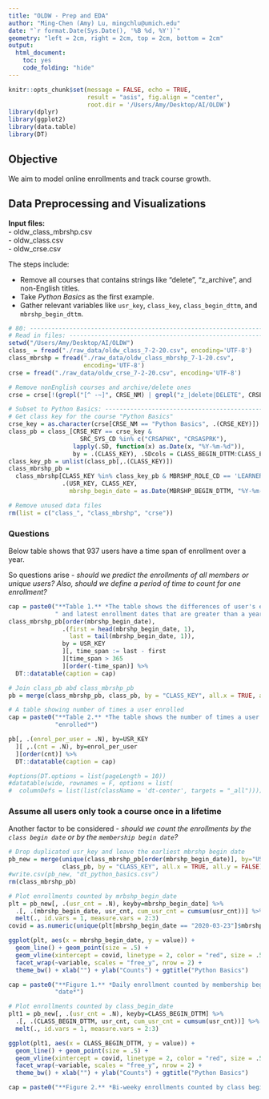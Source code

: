 ```yaml
---
title: "OLDW - Prep and EDA"
author: "Ming-Chen (Amy) Lu, mingchlu@umich.edu"
date: "`r format.Date(Sys.Date(), '%B %d, %Y')`"
geometry: "left = 2cm, right = 2cm, top = 2cm, bottom = 2cm"
output: 
  html_document:
    toc: yes
    code_folding: "hide"
---
```

```r
knitr::opts_chunk$set(message = FALSE, echo = TRUE, 
                      result = "asis", fig.align = "center",
                      root.dir = '/Users/Amy/Desktop/AI/OLDW')
library(dplyr)
library(ggplot2)
library(data.table)
library(DT)
```

## Objective
We aim to model online enrollments and track course growth.

## Data Preprocessing and Visualizations

**Input files:**  
- oldw_class_mbrshp.csv  
- oldw_class.csv  
- oldw_crse.csv  

The steps include:

- Remove all courses that contains strings like "delete", "z_archive", and non-English titles.  
- Take *Python Basics* as the first example.  
- Gather relevant variables like `usr_key`, `class_key`, `class_begin_dttm`, and `mbrshp_begin_dttm`.

```r
# 80: --------------------------------------------------------------------------
# Read in files: ---------------------------------------------------------------
setwd("/Users/Amy/Desktop/AI/OLDW")
class_ = fread("./raw_data/oldw_class_7-2-20.csv", encoding='UTF-8')
class_mbrshp = fread("./raw_data/oldw_class_mbrshp_7-1-20.csv",
                     encoding='UTF-8')
crse = fread("./raw_data/oldw_crse_7-2-20.csv", encoding='UTF-8')

# Remove nonEnglish courses and archive/delete ones    
crse = crse[!(grepl("[^ -~]", CRSE_NM) | grepl("z_|delete|DELETE", CRSE_NM))]

# Subset to Python Basics: -----------------------------------------------------
# Get class key for the course "Python Basics"
crse_key = as.character(crse[CRSE_NM == "Python Basics", .(CRSE_KEY)])
class_pb = class_[CRSE_KEY == crse_key & 
                    SRC_SYS_CD %in% c("CRSAPHX", "CRSASPRK"), 
                  lapply(.SD, function(x) as.Date(x, "%Y-%m-%d")), 
                  by = .(CLASS_KEY), .SDcols = CLASS_BEGIN_DTTM:CLASS_END_DTTM]
class_key_pb = unlist(class_pb[,.(CLASS_KEY)])
class_mbrshp_pb = 
  class_mbrshp[CLASS_KEY %in% class_key_pb & MBRSHP_ROLE_CD == 'LEARNER', 
               .(USR_KEY, CLASS_KEY, 
                 mbrshp_begin_date = as.Date(MBRSHP_BEGIN_DTTM, "%Y-%m-%d"))]

# Remove unused data files
rm(list = c("class_", "class_mbrshp", "crse"))
```

### Questions
Below table shows that 937 users have a time span of enrollment over a year.

So questions arise - *should we predict the enrollments of all members or unique users? Also, should we define a period of time to count for one enrollment?*

```r
cap = paste0("**Table 1.** *The table shows the differences of user's earliest",
             " and latest enrollment dates that are greater than a year.*")
class_mbrshp_pb[order(mbrshp_begin_date), 
               .(first = head(mbrshp_begin_date, 1), 
                 last = tail(mbrshp_begin_date, 1)), 
               by = USR_KEY
               ][, time_span := last - first
               ][time_span > 365
               ][order(-time_span)] %>%
  DT::datatable(caption = cap)
```


```r
# Join class_pb abd class_mbrshp_pb
pb = merge(class_mbrshp_pb, class_pb, by = "CLASS_KEY", all.x = TRUE, all.y = FALSE)

# A table showing number of times a user enrolled
cap = paste0("**Table 2.** *The table shows the number of times a user ",
             "enrolled*")

pb[, .(enrol_per_user = .N), by=USR_KEY
  ][ ,.(cnt = .N), by=enrol_per_user
  ][order(cnt)] %>% 
  DT::datatable(caption = cap)

#options(DT.options = list(pageLength = 10))
#datatable(wide, rownames = F, options = list(
#  columnDefs = list(list(className = 'dt-center', targets = "_all"))))
```
### Assume all users only took a course once in a lifetime
Another factor to be considered - *should we count the enrollments by the `class begin date` or by the `membership begin date`?*

```r
# Drop duplicated usr_key and leave the earliest mbrshp begin date
pb_new = merge(unique(class_mbrshp_pb[order(mbrshp_begin_date)], by="USR_KEY"),
               class_pb, by = "CLASS_KEY", all.x = TRUE, all.y = FALSE)
#write.csv(pb_new, "dt_python_basics.csv")
rm(class_mbrshp_pb)

# Plot enrollments counted by mrbshp_begin_date
plt = pb_new[, .(usr_cnt = .N), keyby=mbrshp_begin_date] %>%
  .[, .(mbrshp_begin_date, usr_cnt, cum_usr_cnt = cumsum(usr_cnt))] %>%
  melt(., id.vars = 1, measure.vars = 2:3)
covid = as.numeric(unique(plt[mbrshp_begin_date == "2020-03-23"]$mbrshp_begin_date))

ggplot(plt, aes(x = mbrshp_begin_date, y = value)) +
  geom_line() + geom_point(size = .5) +
  geom_vline(xintercept = covid, linetype = 2, color = "red", size = .5) +
  facet_wrap(~variable, scales = "free_y", nrow = 2) +
  theme_bw() + xlab("") + ylab("Counts") + ggtitle("Python Basics")

cap = paste0("**Figure 1.** *Daily enrollment counted by membership begin ", 
             "date*")
```


```r
# Plot enrollments counted by class_begin_date
plt1 = pb_new[, .(usr_cnt = .N), keyby=CLASS_BEGIN_DTTM] %>%
  .[, .(CLASS_BEGIN_DTTM, usr_cnt, cum_usr_cnt = cumsum(usr_cnt))] %>%
  melt(., id.vars = 1, measure.vars = 2:3)

ggplot(plt1, aes(x = CLASS_BEGIN_DTTM, y = value)) +
  geom_line() + geom_point(size = .5) +
  geom_vline(xintercept = covid, linetype = 2, color = "red", size = .5) +
  facet_wrap(~variable, scales = "free_y", nrow = 2) +
  theme_bw() + xlab("") + ylab("Counts") + ggtitle("Python Basics")

cap = paste0("**Figure 2.** *Bi-weeky enrollments counted by class begin date*")
```
